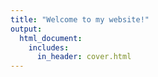 ```yaml
---
title: "Welcome to my website!"
output:
  html_document:
    includes:
      in_header: cover.html
---
```

